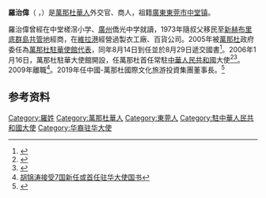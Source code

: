 '''羅治偉'''（{{lang-en|'''Luo Zhiwei'''}} ，{{bd|1950年||catIdx=L羅}}）是[[萬那杜華人|萬那杜華人]]外交官、商人，祖籍[[廣東|廣東]][[東莞市|東莞市]][[中堂镇|中堂镇]]。

羅治偉曾經在中堂槎滘小学、[[廣州|廣州]]僑光中学就讀，1973年隨叔父移民至[[新赫布里底群島共管地|新赫布里底群島共管地]]經商，在[[維拉港|維拉港]]經營過製衣工廠、百貨公司。2005年被[[萬那杜|萬那杜]]政府委任為[[萬那杜駐華大使列表|萬那杜駐華使館代表]]，同年8月14日到任並於8月29日遞交國書<ref>{{Cite web |url=http://politics.people.com.cn/GB/1024/3651677.html |title=胡锦涛29日接受4国新任驻华大使递交的国书 |access-date=2020-10-12 |archive-date=2018-11-27 |archive-url=https://web.archive.org/web/20181127234245/http://politics.people.com.cn/GB/1024/3651677.html |dead-url=no }}</ref>。2006年1月16日，萬那杜駐華大使館開設，任萬那杜首任常駐[[中華人民共和國|中華人民共和國]]大使<ref>{{Cite news | url=http://epaper.southcn.com/nfdaily/html/2008-02/07/content_3872035.htm | title=五国祖籍广东大使给乡亲拜年 | publisher=[[南方日報|南方日報]] | date=2008-02-07 | accessdate=2020-10-12 | archive-date=2020-10-12 | archive-url=https://web.archive.org/web/20201012101312/http://epaper.southcn.com/nfdaily/html/2008-02/07/content_3872035.htm | dead-url=no }}</ref><ref>{{Cite news | url=http://sports.cctv.com/20080328/102564.shtml | title=快乐奥运 幸福生活--访瓦努阿图驻华大使罗治伟 | publisher=[[中国中央电视台|中央電視台]] | date=2008-03-28 | accessdate=2020-10-12 | archive-date=2020-10-14 | archive-url=https://web.archive.org/web/20201014082534/http://sports.cctv.com/20080328/102564.shtml | dead-url=no }}</ref>。2009年離職<ref>[https://www.mfa.gov.cn/chn//pds/gjhdq/gjhdqzz/mzblwelm/xgxw/t581240.htm 胡锦涛接受7国新任或首任驻华大使国书]</ref>。2019年任中國-萬那杜國際文化旅游投資集團董事長。<ref>{{Cite news | url=http://m.jkeabc.com/chuangtou/20190823/51750.html | title=瓦努阿图首任驻华大使出任中瓦国际文化旅游投资集团董事长 | publisher=劍客網 | date=2019-08-23}}</ref>

==参考资料==
{{reflist}}

[[Category:羅姓|Category:羅姓]]
[[Category:萬那杜華人|Category:萬那杜華人]]
[[Category:東莞人|Category:東莞人]]
[[Category:駐中華人民共和國大使|Category:駐中華人民共和國大使]]
[[Category:华裔驻华大使|Category:华裔驻华大使]]